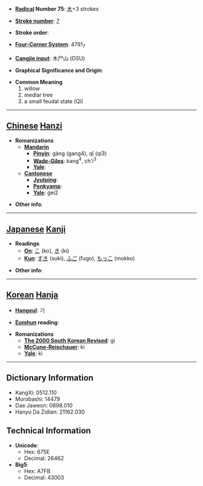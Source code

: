 * '''[[Wiktionary:Chinese radical index| Radical]] Number 75''': [[Wiktionary:Chinese radical index 木|木]]+3 strokes

* '''[[Wiktionary:Chinese total strokes index|Stroke number]]''': [[Wiktionary:Chinese total strokes index 7|7]]

* '''Stroke order''': 

* '''[[Wiktionary:Chinese four corner index|Four-Corner System]]''': 4791<sub>7</sub>

* '''[[Wiktionary:Chinese Cangjie index|Cangjie input]]''': 木尸山 (DSU)

* '''Graphical Significance and Origin''': 

* '''Common Meaning'''
*#willow
*# medlar tree
*# a small feudal state (Qi)


----

== [[Chinese]] [[Hanzi]] ==

* '''Romanizations'''
** '''[[Mandarin]]'''
*** '''[[Pinyin]]''': gàng (gang4), qǐ (qi3)
*** '''[[Wade-Giles]]''': kang<sup>4</sup>, ch'i<sup>3</sup>
*** '''[[Yale]]''': 
** '''[[Cantonese]]'''
*** '''[[Jyutping]]''':
*** '''[[Penkyamp]]''': 
*** '''[[Yale]]''': gei2

* '''Other info''': 

----

== [[Japanese]] [[Kanji]] ==

* '''Readings'''
** '''[[On]]''': [[こ]] (ko), [[き]] (ki)
** '''[[Kun]]''': [[すき]] (suki), [[ふご]] (fugo), [[もっこ]] (mokko)

* '''Other info''':  

----

== [[Korean]] [[Hanja]] ==

* '''[[Hangeul]]''': 기

* '''[[Eumhun]] reading''': 

* '''Romanizations'''
** '''[[The 2000 South Korean Revised Romanization|The 2000 South Korean Revised]]''': gi
** '''[[McCune-Reischauer]]''': ki
** '''[[Yale]]''': ki

----

== Dictionary Information ==

* KangXi: 0512.110
* Morobashi: 14479
* Dae Jaweon: 0898.010
* Hanyu Da Zidian: 21162.030

== Technical Information ==

* '''Unicode''':
** Hex: 675E
** Decimal: 26462
* '''Big5''':
** Hex: A7FB
** Decimal: 43003
